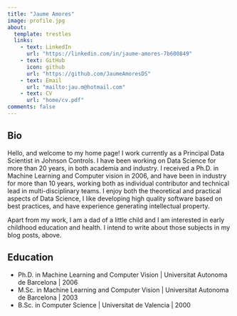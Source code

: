 ```yaml
---
title: "Jaume Amores"
image: profile.jpg
about:
  template: trestles
  links:
    - text: LinkedIn
      url: "https://linkedin.com/in/jaume-amores-7b600849"
    - text: GitHub
      icon: github
      url: "https://github.com/JaumeAmoresDS"
    - text: Email
      url: "mailto:jau.m@hotmail.com"
    - text: CV
      url: "home/cv.pdf"
comments: false
---
```


## Bio
Hello, and welcome to my home page! I work currently as a Principal Data Scientist in Johnson Controls. 
I have been working on Data Science for more than 20 years, in both academia and industry. 
I received a Ph.D. in Machine Learning and Computer vision in 2006, and have been in industry for more 
than 10 years, working both as individual contributor and technical lead in multi-disciplinary teams. 
I enjoy both the theoretical and practical aspects of Data Science, I like developing high quality software 
based on best practices, and have experience generating intellectual property. 

Apart from my work, I am a dad of a little child and I am interested in early childhood education and health.
I intend to write about those subjects in my blog posts, above.
<p></p>

## Education

- Ph.D. in Machine Learning and Computer Vision | Universitat Autonoma de Barcelona | 2006 
- M.Sc. in Machine Learning and Computer Vision | Universitat Autonoma de Barcelona | 2003
- B.Sc. in Computer Science | Universitat de Valencia | 2000

<p></p>

